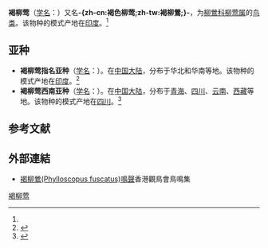 {{noteTA
|T=zh-cn:褐柳莺; zh-tw:褐色柳鶯; 
|1=zh-cn:褐柳莺; zh-tw:褐色柳鶯; 
}}
{{speciesbox
| name = 褐柳莺
| image = Dusky Warbler.jpg
| status = LC
| status_system = IUCN3.1
| status_ref = <ref>{{IUCN|id=22715264 |title=''Phylloscopus fuscatus'' |assessor=BirdLife International |assessor-link=BirdLife International |version=2013.2 |year=2012 |accessdate=26 November 2013}}</ref>
| genus = Phylloscopus
| species = fuscatus
| authority = (Blyth)<ref name='id3699'>{{cite web| url =http://www.bioinfo.cn/db05/BjdwSpecies.php?action=view&id=3699| title =褐柳莺| work =《中国动物物种编目数据库》| publisher =中国科学院微生物研究所| author =中国科学院动物研究所| accessdate =2009-04-04| deadurl =yes| archiveurl =https://web.archive.org/web/20160305021515/http://www.bioinfo.cn/db05/BjdwSpecies.php?action=view&id=3699| archivedate =2016-03-05| df =}}</ref>
}}

'''褐柳莺'''（[[学名|学名]]：{{lang|la|''Phylloscopus fuscatus''}}）又名'''-{zh-cn:褐色柳莺;zh-tw:褐柳鶯;}-'''，为[[柳鶯科|柳鶯科]][[柳莺属|柳莺属]]的[[鸟类|鸟类]]。该物种的模式产地在[[印度|印度]]。<ref name='id3699'/>

==亚种==
*'''褐柳莺指名亚种'''（[[学名|学名]]：{{lang|la|''Phylloscopus fuscatus fuscatus''}}）。在[[中国大陆|中国大陆]]，分布于华北和华南等地。该物种的模式产地在[[印度|印度]]。<ref name='id3700'>{{cite web| url =http://www.bioinfo.cn/db05/BjdwSpecies.php?action=view&id=3700| title =褐柳莺指名亚种| work =《中国动物物种编目数据库》| publisher =中国科学院微生物研究所| author =中国科学院动物研究所| accessdate =2009-04-04| deadurl =yes| archiveurl =https://web.archive.org/web/20131203122335/http://www.bioinfo.cn/db05/BjdwSpecies.php?action=view| archivedate =2013-12-03| df =}}</ref>
*'''褐柳莺西南亚种'''（[[学名|学名]]：{{lang|la|''Phylloscopus fuscatus weigoldi''}}）。在[[中国大陆|中国大陆]]，分布于[[青海|青海]]、[[四川|四川]]、[[云南|云南]]、[[西藏|西藏]]等地。该物种的模式产地在[[四川|四川]]。<ref name='id3701'>{{cite web| url =http://www.bioinfo.cn/db05/BjdwSpecies.php?action=view&id=3701| title =褐柳莺西南亚种| work =《中国动物物种编目数据库》| publisher =中国科学院微生物研究所| author =中国科学院动物研究所| accessdate =2009-04-04| deadurl =yes| archiveurl =https://web.archive.org/web/20160305083848/http://www.bioinfo.cn/db05/BjdwSpecies.php?action=view&id=3701| archivedate =2016-03-05| df =}}</ref>

== 参考文献 ==
{{reflist}}

==外部連結==
*[http://www.hkbws.org.hk/web/chi/birdcall/Duskywar.wav 褐柳鶯(Phylloscopus fuscatus)鳴聲]{{Wayback|url=http://www.hkbws.org.hk/web/chi/birdcall/Duskywar.wav |date=20150810051225 }}香港觀鳥會鳥鳴集
{{Taxonbar|from=Q368505}}

[[Category:柳莺属|褐柳莺]]


{{雀形目小作品}}